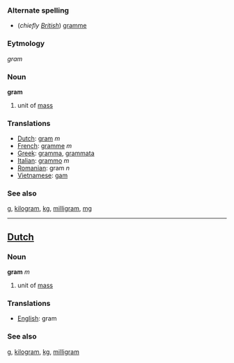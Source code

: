 === Alternate spelling ===
*(''chiefly [[w:British English|British]]'') [[gramme]]

===Eytmology===

''gram''

=== Noun ===

'''gram'''

# unit of [[mass]]

=== Translations ===
*[[Dutch]]: [[gram#Dutch|gram]] ''m''
*[[French]]: [[gramme]] ''m''
*[[Greek]]: [[gramma]], [[grammata]]
*[[Italian]]: [[grammo]] ''m''
*[[Romanian]]: gram ''n''
*[[Vietnamese]]: [[gam]]

=== See also ===
[[g]], [[kilogram]], [[kg]], [[milligram]], [[mg]]

----

==[[Dutch]]==
=== Noun ===

'''gram''' ''m''

# unit of [[mass]]

=== Translations ===
*[[English]]: gram

=== See also ===
[[g]], [[kilogram]], [[kg]], [[milligram]]
